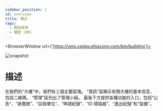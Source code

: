 ```yaml
---
sidebar_position: 1
id: overview
title: 概述
tags:
  - 開始使用
  - 樓管 (BM)
---
```



<BrowserWindow url={'https://vms.cesbg.efoxconn.com/bm/building'}>

![snapshot](../../assets/bm/bm-overview-zh-hant.png)

</BrowserWindow>

# 描述

在我們的“大樓”中，我們有三個主要區塊。 “資訊”區顯示有關大樓的基本信息，包括二維碼。 “管理”區列出了管理小組。 最後下方提供各種功能的入口，包括“公告”、“承攬商”、“註冊單位”、“申請紀錄”、“ID 掃描器”、“進出紀錄”和“設置”。

